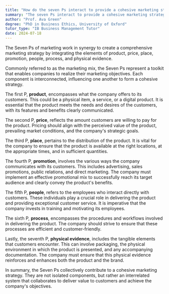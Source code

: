 ```yaml
---
title: "How do the seven Ps interact to provide a cohesive marketing strategy?"
summary: "The seven Ps interact to provide a cohesive marketing strategy by interlinking product, price, place, promotion, people, process, and physical evidence."
author: "Prof. Ava Green"
degree: "PhD in Business Ethics, University of Oxford"
tutor_type: "IB Business Management Tutor"
date: 2024-07-18
---
```


The Seven Ps of marketing work in synergy to create a comprehensive marketing strategy by integrating the elements of product, price, place, promotion, people, process, and physical evidence.

Commonly referred to as the marketing mix, the Seven Ps represent a toolkit that enables companies to realize their marketing objectives. Each component is interconnected, influencing one another to form a cohesive strategy.

The first P, **product**, encompasses what the company offers to its customers. This could be a physical item, a service, or a digital product. It is essential that the product meets the needs and desires of the customers, with its features and benefits clearly communicated.

The second P, **price**, reflects the amount customers are willing to pay for the product. Pricing should align with the perceived value of the product, prevailing market conditions, and the company's strategic goals.

The third P, **place**, pertains to the distribution of the product. It is vital for the company to ensure that the product is available at the right locations, at the appropriate times, and in sufficient quantities.

The fourth P, **promotion**, involves the various ways the company communicates with its customers. This includes advertising, sales promotions, public relations, and direct marketing. The company must implement an effective promotional mix to successfully reach its target audience and clearly convey the product's benefits.

The fifth P, **people**, refers to the employees who interact directly with customers. These individuals play a crucial role in delivering the product and providing exceptional customer service. It is imperative that the company invests in training and motivating its employees.

The sixth P, **process**, encompasses the procedures and workflows involved in delivering the product. The company should strive to ensure that these processes are efficient and customer-friendly.

Lastly, the seventh P, **physical evidence**, includes the tangible elements that customers encounter. This can involve packaging, the physical environment in which the product is presented, and any accompanying documentation. The company must ensure that this physical evidence reinforces and enhances both the product and the brand.

In summary, the Seven Ps collectively contribute to a cohesive marketing strategy. They are not isolated components, but rather an interrelated system that collaborates to deliver value to customers and achieve the company's objectives.
    